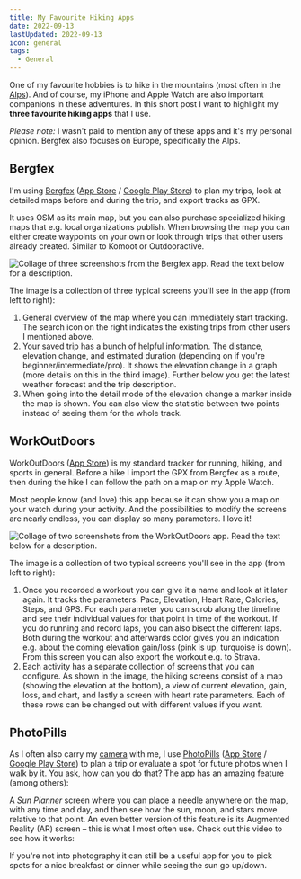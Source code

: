 ```yaml
---
title: My Favourite Hiking Apps
date: 2022-09-13
lastUpdated: 2022-09-13
icon: general
tags:
  - General
---
```


One of my favourite hobbies is to hike in the mountains (most often in the [Alps](https://en.wikipedia.org/wiki/Alps)). And of course, my iPhone and Apple Watch are also important companions in these adventures. In this short post I want to highlight my **three favourite hiking apps** that I use.

_Please note:_ I wasn't paid to mention any of these apps and it's my personal opinion. Bergfex also focuses on Europe, specifically the Alps.

## Bergfex

I'm using [Bergfex](https://www.bergfex.at/apps/) ([App Store](https://apps.apple.com/AT/app/id912776148?mt=8) / [Google Play Store](https://play.google.com/store/apps/details?id=com.bergfex.tour)) to plan my trips, look at detailed maps before and during the trip, and export tracks as GPX.

It uses OSM as its main map, but you can also purchase specialized hiking maps that e.g. local organizations publish. When browsing the map you can either create waypoints on your own or look through trips that other users already created. Similar to Komoot or Outdooractive.

![Collage of three screenshots from the Bergfex app. Read the text below for a description.](./bergfex.jpg)

The image is a collection of three typical screens you'll see in the app (from left to right):

1. General overview of the map where you can immediately start tracking. The search icon on the right indicates the existing trips from other users I mentioned above.
2. Your saved trip has a bunch of helpful information. The distance, elevation change, and estimated duration (depending on if you're beginner/intermediate/pro). It shows the elevation change in a graph (more details on this in the third image). Further below you get the latest weather forecast and the trip description.
3. When going into the detail mode of the elevation change a marker inside the map is shown. You can also view the statistic between two points instead of seeing them for the whole track.

## WorkOutDoors

WorkOutDoors ([App Store](https://apps.apple.com/de/app/workoutdoors/id1241909999)) is my standard tracker for running, hiking, and sports in general. Before a hike I import the GPX from Bergfex as a route, then during the hike I can follow the path on a map on my Apple Watch.

Most people know (and love) this app because it can show you a map on your watch during your activity. And the possibilities to modify the screens are nearly endless, you can display so many parameters. I love it!

![Collage of two screenshots from the WorkOutDoors app. Read the text below for a description.](./workoutdoors.jpg)

The image is a collection of two typical screens you'll see in the app (from left to right):

1. Once you recorded a workout you can give it a name and look at it later again. It tracks the parameters: Pace, Elevation, Heart Rate, Calories, Steps, and GPS. For each parameter you can scrob along the timeline and see their individual values for that point in time of the workout. If you do running and record laps, you can also bisect the different laps. Both during the workout and afterwards color gives you an indication e.g. about the coming elevation gain/loss (pink is up, turquoise is down). From this screen you can also export the workout e.g. to Strava.
2. Each activity has a separate collection of screens that you can configure. As shown in the image, the hiking screens consist of a map (showing the elevation at the bottom), a view of current elevation, gain, loss, and chart, and lastly a screen with heart rate parameters. Each of these rows can be changed out with different values if you want.

## PhotoPills

As I often also carry my [camera](/art/photography) with me, I use [PhotoPills](https://www.photopills.com/) ([App Store](https://apps.apple.com/de/app/photopills/id596026805) / [Google Play Store](https://play.google.com/store/apps/details?id=com.photopills.android.photopills&hl=de&gl=US)) to plan a trip or evaluate a spot for future photos when I walk by it. You ask, how can you do that? The app has an amazing feature (among others):

A _Sun Planner_ screen where you can place a needle anywhere on the map, with any time and day, and then see how the sun, moon, and stars move relative to that point. An even better version of this feature is its Augmented Reality (AR) screen – this is what I most often use. Check out this video to see how it works:

<YouTube id="DVbWByV96y0" />

If you're not into photography it can still be a useful app for you to pick spots for a nice breakfast or dinner while seeing the sun go up/down.
